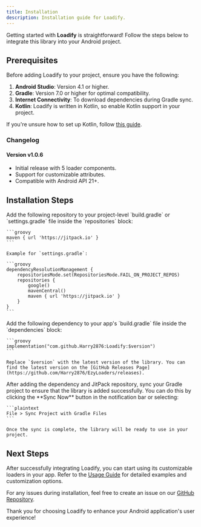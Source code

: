 ```yaml
---
title: Installation
description: Installation guide for Loadify.
---
```


Getting started with **Loadify** is straightforward! Follow the steps below to integrate this library into your Android project.

## Prerequisites

Before adding Loadify to your project, ensure you have the following:

1. **Android Studio**: Version 4.1 or higher.
2. **Gradle**: Version 7.0 or higher for optimal compatibility.
3. **Internet Connectivity**: To download dependencies during Gradle sync.
4. **Kotlin**: Loadify is written in Kotlin, so enable Kotlin support in your project.

If you're unsure how to set up Kotlin, follow [this guide](https://developer.android.com/kotlin).

### Changelog

#### Version v1.0.6
- Initial release with 5 loader components.
- Support for customizable attributes.
- Compatible with Android API 21+.

## Installation Steps

<Stepper>
  <StepperItem title="Step 1: Add the JitPack Repository">
    Add the following repository to your project-level `build.gradle` or `settings.gradle` file inside the `repositories` block:

    ```groovy
    maven { url 'https://jitpack.io' }
    ```

    Example for `settings.gradle`:

    ```groovy
    dependencyResolutionManagement {
        repositoriesMode.set(RepositoriesMode.FAIL_ON_PROJECT_REPOS)
        repositories {
            google()
            mavenCentral()
            maven { url 'https://jitpack.io' }
        }
    }
    ```
  </StepperItem>

  <StepperItem title="Step 2: Add the Dependency">
    Add the following dependency to your app's `build.gradle` file inside the `dependencies` block:

    ```groovy
    implementation("com.github.Harry2876:Loadify:$version")
    ```

    Replace `$version` with the latest version of the library. You can find the latest version on the [GitHub Releases Page](https://github.com/Harry2876/EzyLoaders/releases).
  </StepperItem>

  <StepperItem title="Step 3: Sync Your Gradle Project">
    After adding the dependency and JitPack repository, sync your Gradle project to ensure that the library is added successfully. You can do this by clicking the **Sync Now** button in the notification bar or selecting:

    ```plaintext
    File > Sync Project with Gradle Files
    ```

    Once the sync is complete, the library will be ready to use in your project.
  </StepperItem>
</Stepper>

## Next Steps

After successfully integrating Loadify, you can start using its customizable loaders in your app. Refer to the [Usage Guide](#) for detailed examples and customization options.

For any issues during installation, feel free to create an issue on our [GitHub Repository](https://github.com/Harry2876/EzyLoaders/issues).

Thank you for choosing Loadify to enhance your Android application's user experience!